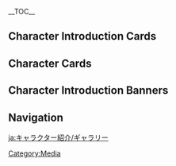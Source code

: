 {{CustomTabs
|tab1 = Overview
|tab2 = Gallery
}}
__TOC__
==Character Introduction Cards==
{{Files by Category Gallery
|Character Introduction Cards
|order = descending
}}

==Character Cards==
{{Files by Category Gallery
|Character Cards
|spacing = small
|order = descending
}}

==Character Introduction Banners==
{{Files by Category Gallery
|Character Introduction Banners
|order = descending
}}

==Navigation==
{{Lore Navbox|Media}}
[[Category:Media]]

[[ja:キャラクター紹介/ギャラリー]]